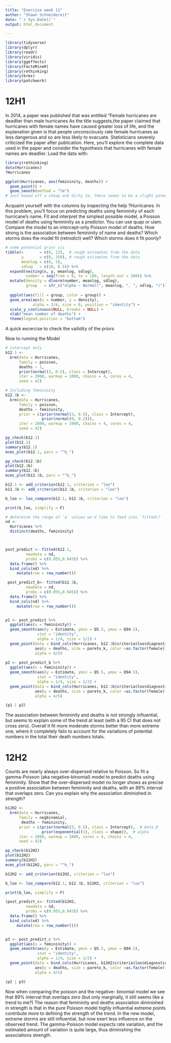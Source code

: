 ```yaml
---
title: "Exercise week 11"
author: "Shawn Schneidereit"
date: "`r Sys.Date()`"
output: html_document

---
```



```r
library(tidyverse)
library(dplyr)
library(readr)
library(viridis)
library(ggeffects)
library(FactoMineR)
library(rethinking)
library(brms)
library(patchwork)

```

# 12H1 
In 2014, a paper was published that was entitled “Female hurricanes are deadlier than male hurricanes As the title suggests,the paper claimed that hurricanes with female names have caused greater loss of life, and the explanation given is that people unconsciously rate female hurricanes as less dangerous and so are less likely to evacuate. Statisticians severely criticized the paper after publication. Here, you’ll explore the complete data used in the paper and consider the hypothesis that hurricanes with female names are deadlier. Load the data with:
```r
library(rethinking)
data(Hurricanes)
?Hurricanes

ggplot(Hurricanes, aes(femininity, deaths)) +
  geom_point() +
  geom_smooth(method = "lm") 
# Just based off a cheap and dirty lm, there seems to be a slight potential of a trend...

```
Acquaint yourself with the columns by inspecting the help ?Hurricanes. In this problem, you’ll focus on predicting deaths using femininity of each hurricane’s name. Fit and interpret the simplest possible model, a Poisson model of deaths using femininity as a predictor. You can use quap or ulam. Compare the model to an intercept-only Poisson model of deaths. How strong is the association between femininity of name and deaths? Which storms does the model fit (retrodict) well? Which storms does it fit poorly?

```r
# some potential prior vis
tibble(x       = c(0, 12),  # rough estimates from the data
       y       = c(0, 250), # rough estimates from the data
       meanlog = c(0, 3), 
       sdlog   = c(10, 0.5)) %>% 
  expand(nesting(x, y, meanlog, sdlog),
         number = seq(from = 0, to = 100, length.out = 200)) %>% 
  mutate(density = dlnorm(number, meanlog, sdlog),
         group   = str_c("alpha ~ Normal(", meanlog, ", ", sdlog, ")")) %>% 
  
  ggplot(aes(fill = group, color = group)) +
  geom_area(aes(x = number, y = density),
            alpha = 3/4, size = 0, position = "identity") +
  scale_y_continuous(NULL, breaks = NULL) +
  xlab("mean number of deaths") +
  theme(legend.position = "bottom")

```
A quick excercise to check the vailidity of the priors

Now to running the Model
```r
# intercept only
b12.1 <-
  brm(data = Hurricanes, 
      family = poisson,
      deaths ~ 1,
      prior(normal(3, 0.5), class = Intercept),
      iter = 2000, warmup = 1000, chains = 4, cores = 4,
      seed = 42) 

# Including femininity 
b12.1b <-
  brm(data = Hurricanes, 
      family = poisson,
      deaths ~ femininity,
      prior = c(prior(normal(3, 0.5), class = Intercept),
                prior(normal(0, 0.2))),
      iter = 2000, warmup = 1000, chains = 4, cores = 4,
      seed = 42) 
```

```r
pp_check(b12.1)
plot(b12.1)
summary(b12.1)
mcmc_plot(b12.1, pars = "^b_")

pp_check(b12.1b)
plot(b12.1b)
summary(b12.1b)
mcmc_plot(b12.1b, pars = "^b_")
```

```r
b12.1 <- add_criterion(b12.1, criterion = "loo") 
b12.1b <- add_criterion(b12.1b, criterion = "loo") 

b_loo <- loo_compare(b12.1, b12.1b, criterion = "loo")

print(b_loo, simplify = F)
```


```r
# determine the range of `a` values we'd like to feed into `fitted()`
nd <- 
  Hurricanes %>% 
  distinct(deaths, femininity)



post_predict <- fitted(b12.1,
         newdata = nd,
         probs = c(0.055,0.945)) %>% 
  data.frame() %>% 
  bind_cols(nd) %>% 
     mutate(row = row_number())

 post_predict_b<- fitted(b12.1b,
         newdata = nd,
         probs = c(0.055,0.945)) %>% 
  data.frame() %>% 
  bind_cols(nd) %>% 
     mutate(row = row_number())


p1 <- post_predict %>%
  ggplot(aes(x = femininity)) +
  geom_smooth(aes(y = Estimate, ymin = Q5.5, ymax = Q94.5),
              stat = "identity",
              alpha = 1/4, size = 1/2) +
  geom_point(data = bind_cols(Hurricanes, b12.1b$criteria$loo$diagnostics),
             aes(y = deaths, size = pareto_k, color =as.factor(female)),
             alpha = 4/5) 
  
p2 <- post_predict_b %>%
  ggplot(aes(x = femininity)) +
  geom_smooth(aes(y = Estimate, ymin = Q5.5, ymax = Q94.5),
              stat = "identity",
              alpha = 1/4, size = 1/2) +
  geom_point(data = bind_cols(Hurricanes, b12.1b$criteria$loo$diagnostics),
             aes(y = deaths, size = pareto_k, color =as.factor(female)),
             alpha = 4/5) 

(p1 | p2)
```


The association between femininity and deaths is not strongly influential, but seems to explain some of the trend at least (with a 95 CI that does not cross zero). Overall it fit more moderate storms better than more extreme one, where it completely fails to account for the variations of potential numbers in the total their death numbers totals.

# 12H2

Counts are nearly always over-dispersed relative to Poisson. So fit a gamma-Poisson (aka negative-binomial) model to predict deaths using femininity. Show that the over-dispersed model no longer shows as precise a positive association between femininity and deaths, with an 89% interval that overlaps zero. Can you explain why the association diminished in strength?


```r
b12H2 <-
  brm(data = Hurricanes, 
      family = negbinomial,
       deaths ~ femininity,
      prior = c(prior(normal(3, 0.5), class = Intercept),  # beta_0
                prior(exponential(1), class = shape)),  # alpha
      iter = 2000, warmup = 1000, cores = 4, chains = 4,
      seed = 42)
```


```r
pp_check(b12H2)
plot(b12H2)
summary(b12H2) 
mcmc_plot(b12H2, pars = "^b_")
```

```r
b12H2 <- add_criterion(b12H2, criterion = "loo") 

b_loo <- loo_compare(b12.1, b12.1b, b12H2, criterion = "loo")

print(b_loo, simplify = F)
```


```r
(post_predict_c<- fitted(b12H2,
         newdata = nd,
         probs = c(0.055,0.945)) %>% 
  data.frame() %>% 
  bind_cols(nd) %>% 
     mutate(row = row_number()))


p3 <- post_predict_c %>%
  ggplot(aes(x = femininity)) +
  geom_smooth(aes(y = Estimate, ymin = Q5.5, ymax = Q94.5),
              stat = "identity",
              alpha = 1/4, size = 1/2) +
  geom_point(data = bind_cols(Hurricanes, b12H2$criteria$loo$diagnostics),
             aes(y = deaths, size = pareto_k, color =as.factor(female)),
             alpha = 4/5) 

(p2 | p3)
```

Now when comparing the poisson and the negative- binomial model we see that 89% interval that overlaps zero (but only marginally, it still seems like a trend to me?) The reason that femininity and deaths association diminished in strength is that in the pure Poisson model highly influential extreme points contribute more to defining the strength of the trend. In the new model, extreme storms are still influential, but now exert less influence on the observed trend. The gamma-Poisson model expects rate variation, and the estimated amount of variation is quite large, thus diminishing the associations strength.